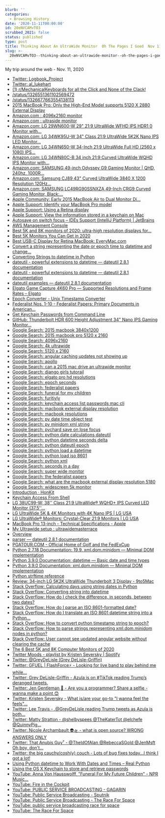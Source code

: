 ```yaml
---
blurb: ''
categories:
  - Browsing History
date: '2020-11-11T00:00:00'
id: 20eNVCAMvTO3
scrubbed_2021: false
status: published
type: post
title: Thinking About An UltraWide Monitor  Oh The Pages I Goed  Nov 11 2020
slug: >-
  20eNVCAMvTO3--thinking-about-an-ultrawide-monitor--oh-the-pages-i-goed--nov-11-2020
---
```


My trip around the web - Nov. 11, 2020

- [Twitter: Logbook_Project](https://twitter.com/Logbook_Project)
- [Twitter: al_lukehart](https://twitter.com/al_lukehart)
- [(1) r/MechanicalKeyboards for all the Click and None of the Clack!](https://www.reddit.com/r/MechanicalKeyboards/)
- [/status/1326551361102569472](https://twitter.com/capitangian/status/1326551361102569472)
- [/status/1326677663554138113](https://twitter.com/marthasa1/status/1326677663554138113)
- [2015 MacBook Pro: Only the High-End Model supports 5120 X 2880 External Display](https://macperformanceguide.com/blog/2015/20150610_0824-MacBookPro2015-external-resolution.html)
- [Amazon.com : 4096x2160 monitor](https://www.amazon.com/4096x2160-monitor/s?k=4096x2160+monitor)
- [Amazon.com : ultraside monitor](https://www.amazon.com/s?k=ultraside+monitor&crid=38Z7M0C5T56QJ&sprefix=ultraside%2Caps%2C179&ref=nb_sb_noss_2)
- [Amazon.com: LG 29WN600-W 29" 21:9 UltraWide WFHD IPS HDR1 0 Monitor with...](https://www.amazon.com/LG-29WN600-W-29-21-UltraWide/dp/B0876DBCBX/ref=sr_1_3?crid=38Z7M0C5T56QJ&dchild=1&keywords=ultrawide+monitor&qid=1605125519&sprefix=ultraside%2Caps%2C179&sr=8-3)
- [Amazon.com: LG 34WK95U-W 34" Class 21:9 UltraWide 5K2K Nano IPS LED Monitor...](https://www.amazon.com/LG-34WK95U-W-34-Class-UltraWide/dp/B07FT8ZBMR)
- [Amazon.com: LG 34WN650-W 34-Inch 21:9 UltraWide Full HD (2560 x 1080) IPS...](https://www.amazon.com/LG-34WN650-W-34-Inch-UltraWide-DisplayHDR/dp/B087JB656Q/ref=sr_1_2_sspa?dchild=1&keywords=4096x2160+monitor&qid=1605129015&sr=8-2-spons&psc=1&spLa=ZW5jcnlwdGVkUXVhbGlmaWVyPUEyWlgzOVo2VlROVEVIJmVuY3J5cHRlZElkPUEwMzU0MjYwMTc0Uzc4TlFOTk1QUiZlbmNyeXB0ZWRBZElkPUEwNjA3NDY0MVpJSUdEU1RDWDNWUyZ3aWRnZXROYW1lPXNwX2F0ZiZhY3Rpb249Y2xpY2tSZWRpcmVjdCZkb05vdExvZ0NsaWNrPXRydWU=)
- [Amazon.com: LG 34WN80C-B 34 inch 21:9 Curved UltraWide WQHD IPS Monitor with...](https://www.amazon.com/LG-34WN80C-B-inch-Connectivity-Compatibility/dp/B07YGZ7C1K/ref=sr_1_4?crid=38Z7M0C5T56QJ&dchild=1&keywords=ultrawide+monitor&qid=1605125519&sprefix=ultraside%2Caps%2C179&sr=8-4)
- [Amazon.com: SAMSUNG 49-inch Odyssey G9 Gaming Monitor | QHD, 240hz, 1000R...](https://www.amazon.com/SAMSUNG-49-inch-Odyssey-FreeSync-LC49G95TSSNXZA/dp/B088HH6LW5/ref=sr_1_1_sspa?crid=38Z7M0C5T56QJ&dchild=1&keywords=ultrawide+monitor&qid=1605125519&sprefix=ultraside%2Caps%2C179&sr=8-1-spons&psc=1&spLa=ZW5jcnlwdGVkUXVhbGlmaWVyPUEyWlBLWjNPR0pFUzdLJmVuY3J5cHRlZElkPUEwNjI5OTEwMjJRVzg2SUpQUkJPViZlbmNyeXB0ZWRBZElkPUEwNDA1OTU1MTlSQU5WODFNTkpXVCZ3aWRnZXROYW1lPXNwX2F0ZiZhY3Rpb249Y2xpY2tSZWRpcmVjdCZkb05vdExvZ0NsaWNrPXRydWU=)
- [Amazon.com: Samsung CJ89 43" Curved UltraWide 3840 X 1200 Resolution 120Hz...](https://www.amazon.com/Samsung-LC43J890DKNXZA-CHG90-Curved-Monitor/dp/B07CT1T7HH/ref=sxin_9_ac_d_pm?ac_md=3-2-QWJvdmUgJDYwMA%3D%3D-ac_d_pm&crid=38Z7M0C5T56QJ&cv_ct_cx=ultrawide+monitor&dchild=1&keywords=ultrawide+monitor&pd_rd_i=B07CT1T7HH&pd_rd_r=e9ac67cc-f8a3-427b-a07c-76c72992b7c3&pd_rd_w=cZOrz&pd_rd_wg=QXI81&pf_rd_p=252549a8-d017-4fa3-84ca-12c3d578d1f7&pf_rd_r=BCTKMJVERE41GASZQZAY&psc=1&qid=1605125519&sprefix=ultraside%2Caps%2C179&sr=1-3-22d05c05-1231-4126-b7c4-3e7a9c0027d0)
- [Amazon.com: SAMSUNG LC49RG90SSNXZA 49-Inch CRG9 Curved Gaming Monitor, Black:...](https://www.amazon.com/Samsung-Double-49-Inch-Monitor-LC49RG90SSNXZA/dp/B07L9HCJ2V/ref=sr_1_2_sspa?crid=38Z7M0C5T56QJ&dchild=1&keywords=ultrawide+monitor&qid=1605125519&sprefix=ultraside%2Caps%2C179&sr=8-2-spons&psc=1&spLa=ZW5jcnlwdGVkUXVhbGlmaWVyPUEyWlBLWjNPR0pFUzdLJmVuY3J5cHRlZElkPUEwNjI5OTEwMjJRVzg2SUpQUkJPViZlbmNyeXB0ZWRBZElkPUEwMzYyMTI0MU85WlZKVVRWRDlFNCZ3aWRnZXROYW1lPXNwX2F0ZiZhY3Rpb249Y2xpY2tSZWRpcmVjdCZkb05vdExvZ0NsaWNrPXRydWU=)
- [Apple Community: Early 2015 MacBook Air to Dual Monitor Di…](https://discussions.apple.com/thread/250962586)
- [Apple Support: Identify your MacBook Pro model](https://support.apple.com/en-us/HT201300)
- [Apple Support: Using a Retina display](https://support.apple.com/en-us/HT202471)
- [Apple Support: View the information stored in a keychain on Mac](https://support.apple.com/guide/keychain-access/view-the-information-stored-in-a-keychain-kyca1085/mac)
- [Autosave on switch focus – IDEs Support (IntelliJ Platform) | JetBrains](https://intellij-support.jetbrains.com/hc/en-us/community/posts/360006973760-Autosave-on-switch-focus)
- [AWS Management Console](https://aws.amazon.com/console/)
- [Best 5K and 8K monitors of 2020: ultra-high resolution displays for...](https://www.techradar.com/best/best-5k-and-8k-monitors)
- [Best 5K Monitors You Can Get in 2020](https://filmora.wondershare.com/4k/best-5k-monitors.html)
- [Best USB-C Display for Retina MacBook: EveryMac.com](https://everymac.com/systems/apple/macbook/macbook-retina-faq/how-to-connect-monitor-to-macbook-retina-display.html)
- [Convert a string representing the date or epoch time to datetime and change...](https://www.soudegesu.com/en/python/python-datetime/)
- [Converting Strings to datetime in Python](https://stackabuse.com/converting-strings-to-datetime-in-python/)
- [dateutil - powerful extensions to datetime — dateutil 2.8.1 documentation](https://dateutil.readthedocs.io/en/stable/index.html)
- [dateutil - powerful extensions to datetime — dateutil 2.8.1 documentation](https://dateutil.readthedocs.io/en/stable/)
- [dateutil examples — dateutil 2.8.1 documentation](https://dateutil.readthedocs.io/en/stable/examples.html)
- [Elgato Game Capture 4K60 Pro — Supported Resolutions and Frame Rates – Elgato](https://help.elgato.com/hc/en-us/articles/360027960392-Elgato-Game-Capture-4K60-Pro-Supported-Resolutions-and-Frame-Rates)
- [Epoch Converter - Unix Timestamp Converter](https://www.epochconverter.com/)
- [Federalist Nos. 1-10 - Federalist Papers: Primary Documents in American...](https://guides.loc.gov/federalist-papers/text-1-10)
- [Get Keychain Passwords from Command Line](https://davidwalsh.name/keychain-command-line)
- [GitHub: Thunderbolt HDR 600 Height Adjustment 34" Nano IPS Gaming Monitor...](https://www.amazon.com/MSI-Non-Glare-Narrow-Bezel-Ultra/dp/B07YYRX8HX)
- [Google Search: 2015 macbook 3840x1200](https://www.google.com/search?client=safari&rls=en&q=2015+macbook+3840x1200&ie=UTF-8&oe=UTF-8)
- [Google Search: 2015 macbook pro 5120 x 2160](https://www.google.com/search?client=safari&rls=en&q=2015+macbook+pro+5120+x+2160&ie=UTF-8&oe=UTF-8)
- [Google Search: 4096x2160](https://www.google.com/search?client=safari&rls=en&q=4096x2160&ie=UTF-8&oe=UTF-8)
- [Google Search: 4k ultrawide](https://www.google.com/search?client=safari&rls=en&q=4k+ultrawide&ie=UTF-8&oe=UTF-8)
- [Google Search: 5120 x 2160](https://www.google.com/search?client=safari&rls=en&q=5120+x+2160&ie=UTF-8&oe=UTF-8)
- [Google Search: angular caching updates not showing up](https://www.google.com/search?newwindow=1&client=safari&rls=en&ei=ZYysX-jqM4uq5wKq6Z_oCw&q=angular+caching+updates+not+showing+up&oq=angular+caching+updates+not+showing+up&gs_lcp=CgZwc3ktYWIQAzIFCCEQqwI6BAgAEEc6CQgAEMkDEBYQHjoGCAAQFhAeOggIABAWEAoQHjoFCCEQoAE6CAghEBYQHRAeOgcIIRAKEKABUPtkWMl4YLp8aABwAngAgAGLAYgB-BCSAQUxMi4xMJgBAKABAaoBB2d3cy13aXrIAQjAAQE&sclient=psy-ab&ved=0ahUKEwiosbSK6vvsAhUL1VkKHar0B70Q4dUDCAw&uact=5)
- [Google Search: apollo](https://www.google.com/search?client=safari&rls=en&q=apollo&ie=UTF-8&oe=UTF-8)
- [Google Search: can a 2015 mac drive an ultrawide monitor](https://www.google.com/search?client=safari&rls=en&q=can+a+2015+mac+drive+an+ultrawide+monitor&ie=UTF-8&oe=UTF-8)
- [Google Search: django girls tutorail](https://www.google.com/search?client=safari&rls=en&q=django+girls+tutorail&ie=UTF-8&oe=UTF-8)
- [Google Search: elgato pro hd resolutions](https://www.google.com/search?client=safari&rls=en&q=elgato+pro+hd+resolutions&ie=UTF-8&oe=UTF-8)
- [Google Search: epoch seconds](https://www.google.com/search?client=safari&rls=en&q=epoch+seconds&ie=UTF-8&oe=UTF-8)
- [Google Search: federalist papers](https://www.google.com/search?client=safari&rls=en&q=federalist+papers&ie=UTF-8&oe=UTF-8)
- [Google Search: funeral for my children](https://www.google.com/search?client=safari&rls=en&q=funeral+for+my+children&ie=UTF-8&oe=UTF-8)
- [Google Search: furitivly](https://www.google.com/search?client=safari&rls=en&q=furitivly&ie=UTF-8&oe=UTF-8)
- [Google Search: keychain access list passwords mac cli](https://www.google.com/search?newwindow=1&client=safari&rls=en&ei=qY2sX9_tFaaE5wK0-bGQCg&q=keychain+access+list+passwords+mac+cli+&oq=keychain+access+list+passwords+mac+cli+&gs_lcp=CgZwc3ktYWIQAzIFCCEQoAEyBQghEKABMgUIIRCgAToECAAQRzoICCEQFhAdEB46BQghEKsCUKdYWPZjYPhkaABwAngAgAHEAYgB0gSSAQMwLjSYAQCgAQGqAQdnd3Mtd2l6yAEIwAEB&sclient=psy-ab&ved=0ahUKEwif5tWk6_vsAhUmwlkKHbR8DKIQ4dUDCAw&uact=5)
- [Google Search: macbook external display resolution](https://www.google.com/search?newwindow=1&client=safari&rls=en&ei=BlSsX_jpM5DH5gLXv7yACA&q=macbook+external+display+resolution&oq=macbook+external+display+res&gs_lcp=CgZwc3ktYWIQAxgAMgUIABDJAzICCAAyBggAEBYQHjIGCAAQFhAeMgYIABAWEB4yBggAEBYQHjIGCAAQFhAeMgYIABAWEB4yBggAEBYQHjIGCAAQFhAeOgQIABBHUIYPWPoXYOsgaABwAngAgAFkiAHpApIBAzMuMZgBAKABAaoBB2d3cy13aXrIAQjAAQE&sclient=psy-ab)
- [Google Search: macbook resolutions](https://www.google.com/search?client=safari&rls=en&q=macbook+resolutions&ie=UTF-8&oe=UTF-8)
- [Google Search: py date time object test](https://www.google.com/search?client=safari&rls=en&q=py+date+time+object+test&ie=UTF-8&oe=UTF-8)
- [Google Search: py minidom xml string](https://www.google.com/search?client=safari&rls=en&q=py+minidom+xml+string&ie=UTF-8&oe=UTF-8)
- [Google Search: pychard save on lose focus](https://www.google.com/search?client=safari&rls=en&q=pychard+save+on+lose+focus&ie=UTF-8&oe=UTF-8)
- [Google Search: python date calculations dateutil](https://www.google.com/search?client=safari&rls=en&q=python+date+calculations+dateutil&ie=UTF-8&oe=UTF-8)
- [Google Search: python datetime seconds delta](https://www.google.com/search?client=safari&rls=en&q=python+datetime+seconds+delta&ie=UTF-8&oe=UTF-8)
- [Google Search: python dateutil epoch](https://www.google.com/search?client=safari&rls=en&q=python+dateutil+epoch&ie=UTF-8&oe=UTF-8)
- [Google Search: python load a datetime](https://www.google.com/search?client=safari&rls=en&q=python+load+a+datetime&ie=UTF-8&oe=UTF-8)
- [Google Search: python load iso 8601](https://www.google.com/search?client=safari&rls=en&q=python+load+iso+8601&ie=UTF-8&oe=UTF-8)
- [Google Search: python xml](https://www.google.com/search?client=safari&rls=en&q=python+xml&ie=UTF-8&oe=UTF-8)
- [Google Search: seconds in a day](https://www.google.com/search?client=safari&rls=en&q=seconds+in+a+day&ie=UTF-8&oe=UTF-8)
- [Google Search: super wide monitor](https://www.google.com/search?client=safari&rls=en&q=super+wide+monitor&ie=UTF-8&oe=UTF-8)
- [Google Search: the federalist papers](https://www.google.com/search?client=safari&rls=en&q=the+federalist+papers&ie=UTF-8&oe=UTF-8)
- [Google Search: what are the macbook external display resolution 5180](https://www.google.com/search?newwindow=1&client=safari&rls=en&ei=DFSsX8W7IKKu5wLJyZioBQ&q=what+are+the+macbook+external+display+resolution+5180&oq=what+are+the+macbook+external+display+resolution+5180&gs_lcp=CgZwc3ktYWIQAzIFCAAQzQI6BAgAEEc6BAgAEA06CAgAEAgQDRAeOgQIIRAKOggIIRAWEB0QHjoFCCEQoAFQ9pcCWIzCAmD5xgJoAHACeACAAcUBiAGNDpIBBDEwLjiYAQCgAQGqAQdnd3Mtd2l6yAEIwAEB&sclient=psy-ab&ved=0ahUKEwjF8fCrtPvsAhUi11kKHckkBlUQ4dUDCAw&uact=5)
- [Google Search: widescreen 5k monitor](https://www.google.com/search?client=safari&rls=en&q=widescreen+5k+monitor&ie=UTF-8&oe=UTF-8)
- [Introduction · HonKit](https://tutorial.djangogirls.org/en/)
- [Keychain Access From Shell](https://macromates.com/blog/2006/keychain-access-from-shell/)
- [LG 38UC99-W: 38'' Class 21:9 UltraWide® WQHD+ IPS Curved LED Monitor (37.5''...](https://www.lg.com/us/monitors/lg-38UC99-W-ultrawide-monitor)
- [LG UltraWide 5K & 4K Monitors with 4K Nano IPS | LG USA](https://www.lg.com/us/experience-monitors/ultrawide-monitors)
- [LG UltraWide® Monitors: Crystal-Clear 21:9 Monitors | LG USA](https://www.lg.com/us/ultrawide-monitors)
- [MacBook Pro 13-inch - Technical Specifications - Apple](https://www.apple.com/macbook-pro-13/specs/)
- [My Ultrawide setup : ultrawidemasterrace](https://www.reddit.com/r/ultrawidemasterrace/comments/clkjet/my_ultrawide_setup/)
- [Overview](https://www.schwabplan.com/MicroUIs/index.html)
- [parser — dateutil 2.8.1 documentation](https://dateutil.readthedocs.io/en/stable/parser.html#dateutil.parser.isoparse)
- [PGATOUR.COM - Official Home of Golf and the FedExCup](https://www.pgatour.com/)
- [Python 2.7.18 Documentation: 19.9. xml.dom.minidom — Minimal DOM implementation](https://docs.python.org/2/library/xml.dom.minidom.html)
- [Python 3.9.0 Documentation: datetime — Basic date and time types](https://docs.python.org/3/library/datetime.html)
- [Python 3.9.0 Documentation: xml.dom.minidom — Minimal DOM implementation](https://docs.python.org/3/library/xml.dom.minidom.html)
- [Python strftime reference](https://strftime.org/)
- [Review: 34-inch LG 5K2K UltraWide Thunderbolt 3 Display - 9to5Mac](https://9to5mac.com/2018/11/26/review-lg-5k-2k-34wk95u-ultrawide-monitor-mac-mini-macbook-air-pro-thunderbolt-3-video/)
- [Stack Overflow: Calculating days using string dates in Python](https://stackoverflow.com/questions/15551937/calculating-days-using-string-dates-in-python)
- [Stack Overflow: Converting string into datetime](https://stackoverflow.com/questions/466345/converting-string-into-datetime)
- [Stack Overflow: How do I check the difference, in seconds, between two dates?](https://stackoverflow.com/questions/4362491/how-do-i-check-the-difference-in-seconds-between-two-dates)
- [Stack Overflow: How do I parse an ISO 8601-formatted date?](https://stackoverflow.com/questions/127803/how-do-i-parse-an-iso-8601-formatted-date?rq=1)
- [Stack Overflow: How do I translate an ISO 8601 datetime string into a Python...](https://stackoverflow.com/questions/969285/how-do-i-translate-an-iso-8601-datetime-string-into-a-python-datetime-object)
- [Stack Overflow: How to convert python timestamp string to epoch?](https://stackoverflow.com/questions/30468371/how-to-convert-python-timestamp-string-to-epoch)
- [Stack Overflow: How to parse strings representing xml.dom.minidom nodes in python?](https://stackoverflow.com/questions/2891589/how-to-parse-strings-representing-xml-dom-minidom-nodes-in-python)
- [Stack Overflow: User cannot see updated angular website without clearing the cache](https://stackoverflow.com/questions/34071094/user-cannot-see-updated-angular-website-without-clearing-the-cache)
- [The 6 Best 5K and 8K Computer Monitors of 2020](https://www.lifewire.com/best-5k-and-8k-computer-monitors-4589159)
- [Twitter Moods - playlist by Kristen Seversky | Spotify](https://open.spotify.com/playlist/60Gdc8ahBjHbe2Q735dquZ?si=IiCVsfClSiCfoAzdQmDjaw)
- [Twitter: @GreyDeLisle (Grey DeLisle-Griffin)](https://twitter.com/GreyDeLisle)
- [Twitter: GFUEL | FlashForce⚡️ - Looking for live band to play behind me while...](https://twitter.com/FlashForce4000/status/1326587835672104960)
- [Twitter: Grey DeLisle-Griffin - Azula is on #TikTok reading Trump’s deranged tweets. ](https://twitter.com/GreyDeLisle/status/1325342234548400128)
- [Twitter: Jen Gentleman 🌺 - Are you a programmer? Share a selfie - wanna make a point 😊](https://twitter.com/JenMsft/status/1326573984649945089)
- [Twitter: Kristen Seversky - What is/are your go-to "I wanna feel the feels"...](https://twitter.com/KR1573N/status/1326377428764266499)
- [Twitter: Lee Travis - .@GreyDeLisle reading Trump tweets as Azula is both...](https://twitter.com/lostthenumbers/status/1326421376660541440)
- [Twitter: Matty Stratton - @shelbyspees @TheKaterTot @elchefe @QuinnyPig...](https://twitter.com/mattstratton/status/1326641035309690881)
- [Twitter: Nicole Archambault 👽🛸 - what is open source? WRONG ANSWERS ONLY](https://twitter.com/lavie_encode/status/1326519469296988161)
- [Twitter: That Anubis Guy⁷ - @TheIdOfAlan @RebeccaSGold @JenMsft Oh boy, don't...](https://twitter.com/SomGye/status/1326674615712837632)
- [Twitter: the big cauchy/cosh(y) couch - Lots of bug fixes today...I think I got a lot!](https://twitter.com/fourierfiend/status/1326690574922113028)
- [Using Python datetime to Work With Dates and Times – Real Python](https://realpython.com/python-datetime/)
- [Using the OS X Keychain to store and retrieve passwords](https://www.netmeister.org/blog/keychain-passwords.html)
- [YouTube: Anna Von Hausswolff, "Funeral For My Future Children" - NPR Music...](https://www.youtube.com/watch?v=n8YhnF0ng4c)
- [YouTube: Fire in the Cockpit](https://www.youtube.com/watch?v=QLA9-1U7Vrw&list=PLkPOzHopOIo6ezZecOnA0iHuF9SzzUYqZ&index=4)
- [YouTube: PUBLIC SERVICE BROADCASTING - GAGARIN](https://www.youtube.com/watch?v=wY-kAnvOY80&list=PLkPOzHopOIo6ezZecOnA0iHuF9SzzUYqZ&index=3)
- [YouTube: Public Service Broadcasting - Sputnik](https://www.youtube.com/watch?v=It42TsD7_sI&list=PLkPOzHopOIo6ezZecOnA0iHuF9SzzUYqZ&index=2)
- [YouTube: Public Service Broadcasting - The Race For Space](https://www.youtube.com/watch?v=hZyLwfrDyjc)
- [YouTube: public service broadcasting race for space](https://www.youtube.com/results?search_query=public+service+broadcasting+race+for+space)
- [YouTube: The Race For Space](https://www.youtube.com/watch?v=VlnwuV6RuMo&list=PLkPOzHopOIo6ezZecOnA0iHuF9SzzUYqZ)
